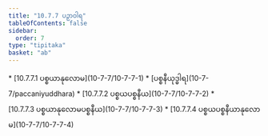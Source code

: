 ```yaml
---
title: "10.7.7 ပဉှာဝါရ"
tableOfContents: false
sidebar:
  order: 7
type: "tipitaka"
basket: "ab"
---
```



<DynamicBreadcrumb />



<TableOfContents>
* [10.7.7.1 ပစ္စယာနုလောမ](10-7-7/10-7-7-1)
* [ပစ္စနီယုဒ္ဓါရ](10-7-7/paccaniyuddhara)
* [10.7.7.2 ပစ္စယပစ္စနီယ](10-7-7/10-7-7-2)
* [10.7.7.3 ပစ္စယာနုလောမပစ္စနီယ](10-7-7/10-7-7-3)
* [10.7.7.4 ပစ္စယပစ္စနီယာနုလောမ](10-7-7/10-7-7-4)
</TableOfContents>